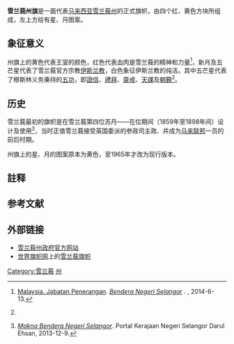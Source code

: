 {{Infobox National flag
| Name = 雪兰莪
| Article = 州旗 
| Image = Flag of Selangor.svg
| Use = 110000
| Symbol = {{FIAV|normal}}
| Proportion = 1:2
| Adoption = 1965年1月30日
| Design = 分成四个方块，左上与右下为红色，左下与右上为黄色，左上角有白色的新月及五芒星图案
| Designer = }}
'''雪兰莪州旗'''是一面代表[[马来西亚|马来西亚]][[雪兰莪州|雪兰莪州]]的正式旗帜，由四个红、黄色方块所组成，左上方绘有星、月图案。

==象征意义==
州旗上的黄色代表王室的颜色，红色代表血肉是雪兰莪的精神和力量<ref name="pmr">{{ms}}[[马来西亚新闻局|Malaysia. Jabatan Penerangan]]. ''[http://pmr.penerangan.gov.my/index.php/component/content/article/86-bendera-negeri/222-selangor.html Bendera Negeri Selangor] {{Wayback|url=http://pmr.penerangan.gov.my/index.php/component/content/article/86-bendera-negeri/222-selangor.html |date=20140714125410 }}''. {{SetTitle|人民资料中心|Pusat Maklumat Rakyat|dotted=no}}, 2014-6-13.</ref>，新月及五芒星代表了雪兰莪官方宗教[[伊斯兰教|伊斯兰教]]，白色象征伊斯兰教的纯洁。其中五芒星代表了穆斯林义务秉持的[[五功|五功]]{{notetag|“五功”为[[逊尼派|逊尼派]]用语。}}，即[[證信|證信]]、[[禮拜_(伊斯蘭教)|禮拜]]、[[齋戒_(伊斯蘭教)|齋戒]]、[[天課|天課]]及[[朝觐_(伊斯兰教)|朝覲]]<ref name="selangor"/>。

==历史==
雪兰莪最初的旗帜是在雪兰莪第四位苏丹——{{le|苏丹阿都沙末|Abdul Samad of Selangor}}在位期间（1859年至1898年间）设计及使用<ref name="selangor">{{ms}}''[http://www.selangor.gov.my/index.php/pages/view/127 Makna Bendera Negeri Selangor]''. Portal Kerajaan Negeri Selangor Darul Ehsan, 2013-12-9.</ref>，当时正值雪兰莪接受英国委派的参政司主政、并成为[[马来联邦|马来联邦]]一员的前后时期。

州旗上的星、月的图案原本为黄色，至1965年才改为现行版本。
{{gallery|width=250
|File:Flag_of_Selangor_(1784).svg|{{FIAV|historical}} 1784年第一面雪兰莪国旗
|File:Flag of Selangor (pre 1965).svg|{{FIAV|historical}} 1859年至1965年的雪兰莪州旗
|File:Royal Standard of the Sultan of Selangor.svg|{{FIAV|normal}} 雪兰莪苏丹旗
}}

==註释==
{{reflistH}}
{{notefoot}}
{{reflistF}}

==参考文献==
{{reflist}}

==外部链接==
*[http://www.selangor.gov.my/ 雪兰莪州政府官方网站]{{ms}}{{en}}
*[[世界旗帜网|世界旗帜网]]上的[https://flagspot.net/flags/my-selan.html 雪兰莪旗帜]{{en}}
{{马来西亚旗帜}}
{{雪兰莪}}

{{马来西亚小作品}}
[[Category:雪兰莪|Category:雪兰莪]]
[[Category:马来西亚旗帜|州]]